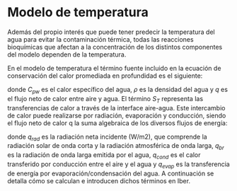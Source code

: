 # Modelo de temperatura


Además del propio interés que puede tener predecir la temperatura del agua para evitar la contaminación térmica, todas las reacciones bioquímicas que afectan a la concentración de los distintos componentes del modelo dependen de la temperatura.

En el modelo de temperatura el término fuente incluido en la ecuación de conservación del calor promediada en profundidad es el siguiente:

\begin{equation}
S_T=\frac{Q}{\rho C_{pw}}

(\#eq:St)
\end{equation}



donde $C_{pw}$ es el calor específico del agua, $\rho$ es la densidad del agua y $q$ es el flujo neto de calor entre aire y agua. El término $S_T$ representa las transferencias de calor a través de la interface aire-agua. Este intercambio de calor puede realizarse por radiación, evaporación y conducción, siendo el flujo neto de calor q la suma algebraica de los diversos flujos de energía:

\begin{equation}
Q= Q_{rad} - Q_{br} - Q_{cond} - Q_{evap}

(\#eq:Q)
\end{equation}




donde $q_{rad}$ es la radiación neta incidente (W/m2), que comprende la radiación solar de onda corta y la radiación atmosférica de onda larga, $q_{br}$ es la radiación de onda larga emitida por el agua, $q_{cond}$ es el calor transferido por conducción entre el aire y el agua y $q_{evap}$ es la transferencia de energía por evaporación/condensación del agua. A continuación se detalla cómo se calculan e introducen dichos términos en Iber.
